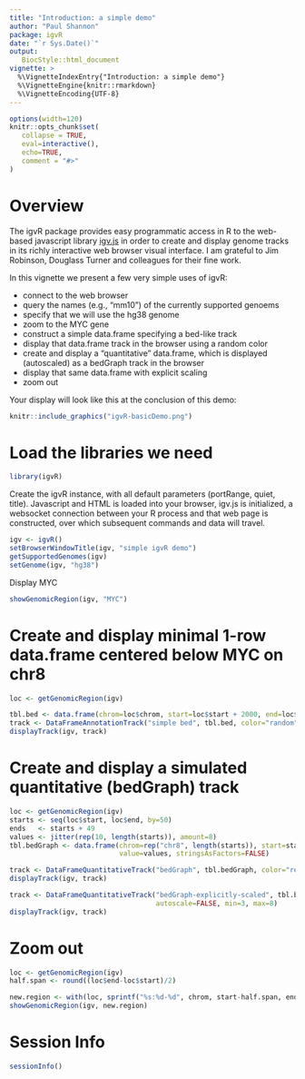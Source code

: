 ```yaml
---
title: "Introduction: a simple demo"
author: "Paul Shannon"
package: igvR
date: "`r Sys.Date()`"
output:
   BiocStyle::html_document
vignette: >
  %\VignetteIndexEntry{"Introduction: a simple demo"}
  %\VignetteEngine{knitr::rmarkdown}
  %\VignetteEncoding{UTF-8}
---
```


<style>
.main-container { width: 1200px; max-width:2800px;}
</style>


```r
options(width=120)
knitr::opts_chunk$set(
   collapse = TRUE,
   eval=interactive(),
   echo=TRUE,
   comment = "#>"
)
```


# Overview

The igvR package provides easy programmatic access in R to the web-based javascript library
[igv.js](https://github.com/igvteam/igv.js) in order to create and display genome tracks in its richly
interactive web browser visual interface.  I am grateful to Jim Robinson, Douglass Turner and
colleagues for their fine work.

In this vignette we present a few very simple uses of igvR:

  - connect to the web browser
  - query the names (e.g., "mm10") of the currently supported genoems
  - specify that we will use the hg38 genome
  - zoom to the MYC gene
  - construct a simple data.frame specifying a bed-like track
  - display that data.frame track in the browser using a random color
  - create and display a "quantitative" data.frame, which is displayed (autoscaled) as a bedGraph track in the browser
  - display that same data.frame with explicit scaling
  - zoom out

Your display will look like this at the conclusion of this demo:

```r
knitr::include_graphics("igvR-basicDemo.png")
```

# Load the libraries we need

```r
library(igvR)
```

Create the igvR instance, with all default parameters (portRange, quiet, title).  Javascript and HTML is loaded into
your browser, igv.js is initialized, a websocket connection between your R process and that web page is constructed,
over which subsequent commands and data will travel.

```r
igv <- igvR()
setBrowserWindowTitle(igv, "simple igvR demo")
getSupportedGenomes(igv)
setGenome(igv, "hg38")
```
Display MYC
```r
showGenomicRegion(igv, "MYC")
```

# Create and display  minimal 1-row data.frame centered below MYC on chr8

```r
loc <- getGenomicRegion(igv)

tbl.bed <- data.frame(chrom=loc$chrom, start=loc$start + 2000, end=loc$end-2000, stringsAsFactors=FALSE)
track <- DataFrameAnnotationTrack("simple bed", tbl.bed, color="random")
displayTrack(igv, track)
```

# Create and display a simulated quantitative (bedGraph) track

```r
loc <- getGenomicRegion(igv)
starts <- seq(loc$start, loc$end, by=50)
ends   <- starts + 49
values <- jitter(rep(10, length(starts)), amount=8)
tbl.bedGraph <- data.frame(chrom=rep("chr8", length(starts)), start=starts, end=ends,
                           value=values, stringsAsFactors=FALSE)

track <- DataFrameQuantitativeTrack("bedGraph", tbl.bedGraph, color="red", autoscale=TRUE)
displayTrack(igv, track)

track <- DataFrameQuantitativeTrack("bedGraph-explicitly-scaled", tbl.bedGraph, color="blue",
                                    autoscale=FALSE, min=3, max=8)
displayTrack(igv, track)

```
# Zoom out 

```r
loc <- getGenomicRegion(igv)
half.span <- round((loc$end-loc$start)/2)

new.region <- with(loc, sprintf("%s:%d-%d", chrom, start-half.span, end+half.span))
showGenomicRegion(igv, new.region)
```

# Session Info

```r
sessionInfo()
````

